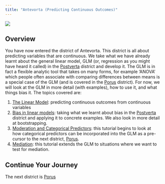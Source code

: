 ```yaml
---
title: "Antevorta (Predicting Continuous Outcomes)"
---
```


![](../images/antevorta_long.png)

## Overview

You have now entered the district of Antevorta. This district is all about predicting variables that are continuous. We take what we have already learnt about the general linear model, GLM (or, regression as you might have heard it called) in the [Postverta](postverta.qmd) district and develop it. The GLM is in fact a flexible analytic tool that takes on many forms, for example 'ANOVA' which people often associate with comparing differences between means is a special case of the GLM (and is covered in the [Porus](porus.qmd) district). For now, we will look at the GLM in more detail (with examples), how to use it, and what things bias it. The topics covered are:

1. [The Linear Model](glm.qmd): predicting continuous outcomes from continuous variables
2. [Bias in linear models](glm_bias.qmd): taking what we learnt about bias in the [Postverta](postverta.qmd) district and applying it to concrete examples. We also look in more detail at bootstrapping.
3. [Moderation and Categorical Predictors](moderation.qmd): this tutorial begins to look at how categorical predictors can be incorporated into the GLM as a pre-cursor to the next district, [Porus](porus.qmd).
4. [Mediation](mediation.qmd): this tutorial extends the GLM to situations where we want to test for mediation.


## Continue Your Journey

The next district is [Porus](porus.qmd)
